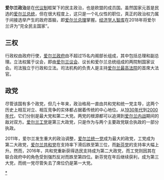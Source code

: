 {{Dablink|关于'''愛爾蘭政治'''，参见：[[爱尔兰政治史|爱尔兰政治史]]。}}
{{not|北爱尔兰政治}}
{{Unreferenced|time=2021-05-29T16:19:03+00:00}}
'''爱尔兰政治'''是在[[代议制|代议制]]框架下的民主政治，也是欧盟的成员国。虽然国家元首是民选的[[爱尔兰总统|爱尔兰总统]]，但在很大程度上，这只是一个礼仪性的职位，真正的政治权力属于间接选举产生的政府首脑，即[[爱尔兰总理|爱尔兰总理]]掌握。[[经济学人智库|经济学人智库]]在2018年将爱尔兰评为“完全民主国家”。
==三权==
行政权由政府行使，[[爱尔兰政府|爱尔兰政府]]由不超过15名内阁部长组成，其中包括总理和副总理。立法权属于议会，即由[[爱尔兰议会|爱尔兰议会]]、议长和爱尔兰总统组成的两院制国家议会。司法独立于行政和立法。司法机构的负责人是主持[[爱尔兰最高法院|爱尔兰最高法院]]的首席大法官。
==政党==
尽管该国有多个政党，但几十年来，政治格局一直由共和党和统一党主导，这两个历史上相互对立、相互竞争的实体都占据着传统的中心地位。从[[1930年代|1930年代]]到[[2000年代|2000年代]]，它们分别是最大党和第二大党。两党的根源都可以追溯到[[爱尔兰内战|爱尔兰内战]]期间的敌对双方。[[爱尔兰工党|爱尔兰工党]]是第三大政党，只是作为与两个主要政党联合执政的一部分执政。 

2011年，爱尔兰发生重大的政治调整，[[爱尔兰统一党|爱尔兰统一党]]成为最大的政党，工党成为第二大政党，[[爱尔兰共和党|爱尔兰共和党]]在支持率下滑后跌至第三位，而[[新芬党|新芬党]]的支持率大幅上升。然而，2016年，共和党重新获得选民支持成为第二大政党，而工党则因其在联合政府中的角色受到强烈反对而跌至第四位。新芬党在年后继续获利，成为第三大党，而统一党尽管失去了席位仍是第一大党。

{{欧洲题目|政治}}
[[Category:爱尔兰共和国政治|*]]